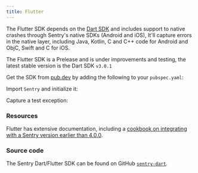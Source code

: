 ```yaml
---
title: Flutter
---
```


The Flutter SDK depends on the [Dart SDK](/platforms/dart/) and includes support to native crashes through Sentry's native SDKs (Android and iOS), It'll capture errors in the native layer, including Java, Kotlin, C and C++ code for Android and ObjC, Swift and C for iOS.

<Alert level="warning" title="Note">

The Flutter SDK is a Prelease and is under improvements and testing, the latest stable version is the Dart SDK `v3.0.1`

</Alert>

Get the SDK from [pub.dev](https://pub.dev/packages/sentry_flutter) by adding the following to your `pubspec.yaml`:

<PlatformContent includePath="getting-started-install" />

Import `Sentry` and initialize it:

<PlatformContent includePath="getting-started-config" />

Capture a test exception:

<PlatformContent includePath="getting-started-verify" />

### Resources

Flutter has extensive documentation, including a
[cookbook on integrating with a Sentry version earlier than 4.0.0](https://flutter.dev/docs/cookbook/maintenance/error-reporting).

### Source code

The Sentry Dart/Flutter SDK can be found on GitHub [`sentry-dart`](https://github.com/getsentry/sentry-dart/).
